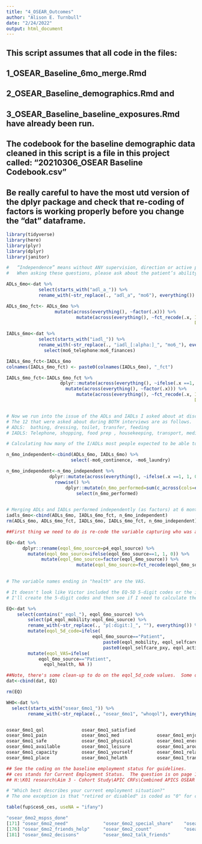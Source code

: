 ```yaml
---
title: "4_OSEAR_Outcomes"
author: "Alison E. Turnbull"
date: "2/24/2022"
output: html_document
---
```


## This script assumes that all code in the files:
##            1_OSEAR_Baseline_6mo_merge.Rmd  
##            2_OSEAR_Baseline_demographics.Rmd and
##            3_OSEAR_Baseline_baseline_exposures.Rmd have already been run.
## The codebook for the baseline demographic data cleaned in this script is a file in this project called: "20210306_OSEAR Baseline Codebook.csv"

## Be really careful to have the most utd version of the dplyr package and check that re-coding of factors is working properly before you change the "dat" dataframe. 

```r
library(tidyverse)
library(here)
library(plyr)
library(dplyr)
library(janitor)
```

```r

#	“Independence” means without ANY supervision, direction or active personal assistance, except as noted below.
#	When asking these questions, please ask about the patient’s ability to do below activities TODAY.

ADLs_6mo<-dat %>%
            select(starts_with("adl_a_")) %>%
            rename_with(~str_replace(., "adl_a", "mo6"), everything()) 

ADLs_6mo_fct<- ADLs_6mo %>%
                  mutate(across(everything(), ~factor(.x))) %>%
                          mutate(across(everything(), ~fct_recode(.x, Independent = "1", 
                                                                      Dependent  = "0"))) ## This converts all the ADLs at 6 mo to factors

IADLs_6mo<-dat %>%
            select(starts_with("iadl_")) %>%                                                # This initial select statement grabbed some columns I didn't need
            rename_with(~str_replace(., "iadl_[:alpha:]_", "mo6_"), everything()) %>%
              select(mo6_telephone:mo6_finances)                                            # Keeping only what I need here.

IADLs_6mo_fct<-IADLs_6mo
colnames(IADLs_6mo_fct) <- paste0(colnames(IADLs_6mo), "_fct")

IADLs_6mo_fct<-IADLs_6mo_fct %>%
                    dplyr::mutate(across(everything(), ~ifelse(.x ==1, 1, 0))) %>%
                      mutate(across(everything(), ~factor(.x))) %>%
                          mutate(across(everything(), ~fct_recode(.x, Independent = "1", 
                                                                      Dependent  = "0"))) ## Converts all IADLs to factors, only independent if #1 is checked


# Now we run into the issue of the ADLs and IADLs I asked about at discharge and at follow-up not matching. 
# The 12 that were asked about during BOTH interviews are as follows.
# ADLS:  bathing, dressing, toilet, transfer, feeding
# IADLS: Telephone, shopping, food prep , housekeeping, transport, medications, money

# Calculating how many of the I/ADLs most people expected to be able to do in 6 months.

n_6mo_independent<-cbind(ADLs_6mo, IADLs_6mo) %>%
                        select(-mo6_continence, -mo6_laundry)

n_6mo_independent<-n_6mo_independent %>%
                dplyr::mutate(across(everything(), ~ifelse(.x ==1, 1, 0))) %>%
                  rowwise() %>%
                      dplyr::mutate(n_6mo_performed=sum(c_across(cols=everything()))) %>%
                          select(n_6mo_performed)
 

# Merging ADLs and IADLs performed independently (as factors) at 6 months
iadls_6mo<-cbind(ADLs_6mo, IADLs_6mo_fct, n_6mo_independent)
rm(ADLs_6mo, ADLs_6mo_fct, IADLs_6mo, IADLs_6mo_fct, n_6mo_independent)  #cleanup 
```

```r

##First thing we need to do is re-code the variable capturing who was answering this question: 

EQ<-dat %>%
      dplyr::rename(eqol_6mo_source=p4_eqol_source) %>%
        mutate(eqol_6mo_source=ifelse(eqol_6mo_source==1, 1, 0)) %>%
             mutate(eqol_6mo_source=factor(eqol_6mo_source)) %>%
                          mutate(eqol_6mo_source=fct_recode(eqol_6mo_source, Patient = "1", 
                                                                             Proxy = "0"))

# The variable names ending in "health" are the VAS.

# It doesn't look like Victor included the EQ-5D 5-digit codes or the index values in this dataset. 
# I'll create the 5-digit codes and then see if I need to calculate the index values or if that's already been done. 

EQ<-dat %>%
    select(contains("_eqol_"), eqol_6mo_source) %>%
        select(p4_eqol_mobility:eqol_6mo_source) %>%
        rename_with(~str_replace(., "p[:digit:]_", ""), everything()) %>%
        mutate(eqol_5d_code=ifelse(
                                eqol_6mo_source=="Patient", 
                                    paste0(eqol_mobility, eqol_selfcare, eqol_activities, eqol_pain, eqol_anxiety),
                                    paste0(eqol_selfcare_pxy, eqol_activities_pxy, eqol_pain_pxy, eqol_anxiety_pxy))) %>%
        mutate(eqol_VAS=ifelse(
            eqol_6mo_source=="Patient",
              eqol_health, NA ))

##Note, there's some clean-up to do on the eqol_5d_code values.  Some only contain 4 digits, some "NANANAN" crap, etc. 
dat<-cbind(dat, EQ) 

rm(EQ)

```

```r

WHO<-dat %>%
  select(starts_with("osear_6mo1_")) %>%
        rename_with(~str_replace(., "osear_6mo1", "whoqol"), everything())


osear_6mo1_qol              osear_6mo1_satisfied       
osear_6mo1_pain             osear_6mo1_med              osear_6mo1_enjoy            osear_6mo1_meaningful       osear_6mo1_concentrate     
osear_6mo1_safe             osear_6mo1_physical         osear_6mo1_energy           osear_6mo1_appearance       osear_6mo1_money           
osear_6mo1_available        osear_6mo1_leisure          osear_6mo1_around           osear_6mo1_sleep            osear_6mo1_daily           
osear_6mo1_capacity         osear_6mo1_yourself         osear_6mo1_relationships    osear_6mo1_sex              osear_6mo1_friends         
osear_6mo1_place            osear_6mo1_helath           osear_6mo1_transport        osear_6mo1_negative    
```

```r
## See the coding on the baseline employment status for guidelines. 
## ces stands for Current Employment Status.  The question is on page 14 of 
## H:\K01 research\Aim 3 - Cohort Study\APIC CRFs\Combined APICS OSEAR Follow-up\APICS_6_months_followup_packet_7.25.2019.docx

# "Which best describes your current employment situation?"
# The one exception is that "retired or disabled" is coded as "0" for ces6_ces

table(fup$ces6_ces, useNA = "ifany")


```

```r
"osear_6mo2_mspss_done"      
[171] "osear_6mo2_need"             "osear_6mo2_special_share"    "osear_6mo2_family_help"      "osear_6mo2_emotional"        "osear_6mo2_comfort"         
[176] "osear_6mo2_friends_help"     "osear_6mo2_count"            "osear_6mo2_talk_family"      "osear_6mo2_share_friends"    "osear_6mo2_special_cares"   
[181] "osear_6mo2_decisons"         "osear_6mo2_talk_friends"
```


